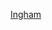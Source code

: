 {{US county navigation box
| template_name = 英厄姆縣 (密西根州)
| listclass = hlist
| county = 英厄姆縣
| state  = 密西根州
| map_image   = Map of Michigan highlighting Ingham County.svg
| map_caption = Map of Michigan highlighting Ingham County
| map_size    = 75x75
| seat   = 梅森

| title1 = 城市
| body1  = 
* [[东兰辛]]‡
* [[兰辛 (密歇根州)|兰辛]]‡
* [[萊斯利 (密西根州)|萊斯利]]
* [[梅森 (密歇根州)|梅森]]
* [[威廉斯頓 (密西根州)|威廉斯頓]]

| title2 = 村落
| body2  = 
* [[丹斯維爾 (密西根州)|丹斯維爾]]
* [[斯托克布里奇 (密西根州)|斯托克布里奇]]
* [[韋伯維爾 (密西根州)|韋伯維爾]]

| title3 = [[特設鎮區]]
| body3  = 
* [[德爾亥特設鎮區]]
* [[蘭辛特設鎮區]]
* [[默里迪恩特設鎮區]]

| title4 = [[行政鎮區]]
| body4  = 
* [[阿萊頓鎮區 (密西根州)|阿萊頓鎮區]]
* [[奧雷留斯鎮區 (密西根州)|奧雷留斯鎮區]]
* [[邦克希爾鎮區 (密西根州)|邦克希爾鎮區]]
* [[英漢姆鎮區 (密西根州)|英漢姆鎮區]]
* [[勒羅伊鎮區 (密西根州英厄姆縣)|勒羅伊鎮區]]
* [[萊斯利鎮區 (密西根州)|萊斯利鎮區]]
* [[洛克鎮區 (密西根州)|洛克鎮區]]
* [[奧農多加鎮區 (密西根州)|奧農多加鎮區]]
* [[斯托克布里奇鎮區 (密西根州)|斯托克布里奇鎮區]]
* [[韋韋鎮區 (密西根州)|韋韋鎮區]]
* [[惠特菲爾德鎮區 (密西根州)|惠特菲爾德鎮區]]
* [[懷特奧克鎮區 (密西根州)|懷特奧克鎮區]]
* [[威廉斯敦鎮區 (密西根州)|威廉斯敦鎮區]]

| title5 = [[普查规定居民点]]
| body5  =
* [[埃奇蒙特帕克 (密西根州)|埃奇蒙特帕克]]
* [[哈斯萊特 (密西根州)|哈斯萊特]]
* [[霍爾特 (密西根州)|霍爾特]]
* [[奧基莫斯 (密西根州)|奧基莫斯]]

| title6 = [[非建制地區]]
| body6  = 
* [[哥倫比亞 (密西根州)|哥倫比亞]]
* [[菲奇堡 (密西根州)|菲奇堡]]
* [[奧農多加 (密西根州)|奧農多加]]

| title7 = 附註
| body7  = ‡跨縣聚居地

}}<noinclude>
[[Category:密西根州縣份導航模板|Ingham]]
[[Category:英厄姆縣| ]]
</noinclude>